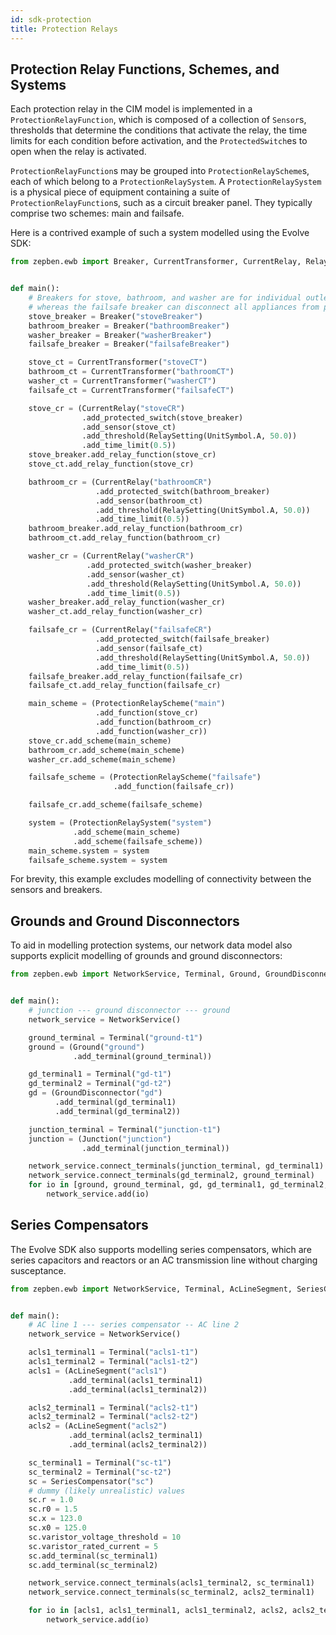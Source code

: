 ```yaml
---
id: sdk-protection
title: Protection Relays
---
```


## Protection Relay Functions, Schemes, and Systems

Each protection relay in the CIM model is implemented in a `ProtectionRelayFunction`, which is composed of a collection of `Sensor`s, thresholds that determine
the conditions that activate the relay, the time limits for each condition before activation, and the `ProtectedSwitch`es to open when the relay is activated.

`ProtectionRelayFunction`s may be grouped into `ProtectionRelayScheme`s, each of which belong to a `ProtectionRelaySystem`. A `ProtectionRelaySystem` is a
physical piece of equipment containing a suite of `ProtectionRelayFunction`s, such as a circuit breaker panel. They typically comprise two schemes: main and
failsafe.

Here is a contrived example of such a system modelled using the Evolve SDK:

```python
from zepben.ewb import Breaker, CurrentTransformer, CurrentRelay, RelaySetting, UnitSymbol, ProtectionRelayScheme, ProtectionRelaySystem


def main():
    # Breakers for stove, bathroom, and washer are for individual outlets,
    # whereas the failsafe breaker can disconnect all appliances from power.
    stove_breaker = Breaker("stoveBreaker")
    bathroom_breaker = Breaker("bathroomBreaker")
    washer_breaker = Breaker("washerBreaker")
    failsafe_breaker = Breaker("failsafeBreaker")

    stove_ct = CurrentTransformer("stoveCT")
    bathroom_ct = CurrentTransformer("bathroomCT")
    washer_ct = CurrentTransformer("washerCT")
    failsafe_ct = CurrentTransformer("failsafeCT")

    stove_cr = (CurrentRelay("stoveCR")
                .add_protected_switch(stove_breaker)
                .add_sensor(stove_ct)
                .add_threshold(RelaySetting(UnitSymbol.A, 50.0))
                .add_time_limit(0.5))
    stove_breaker.add_relay_function(stove_cr)
    stove_ct.add_relay_function(stove_cr)

    bathroom_cr = (CurrentRelay("bathroomCR")
                   .add_protected_switch(bathroom_breaker)
                   .add_sensor(bathroom_ct)
                   .add_threshold(RelaySetting(UnitSymbol.A, 50.0))
                   .add_time_limit(0.5))
    bathroom_breaker.add_relay_function(bathroom_cr)
    bathroom_ct.add_relay_function(bathroom_cr)

    washer_cr = (CurrentRelay("washerCR")
                 .add_protected_switch(washer_breaker)
                 .add_sensor(washer_ct)
                 .add_threshold(RelaySetting(UnitSymbol.A, 50.0))
                 .add_time_limit(0.5))
    washer_breaker.add_relay_function(washer_cr)
    washer_ct.add_relay_function(washer_cr)

    failsafe_cr = (CurrentRelay("failsafeCR")
                   .add_protected_switch(failsafe_breaker)
                   .add_sensor(failsafe_ct)
                   .add_threshold(RelaySetting(UnitSymbol.A, 50.0))
                   .add_time_limit(0.5))
    failsafe_breaker.add_relay_function(failsafe_cr)
    failsafe_ct.add_relay_function(failsafe_cr)

    main_scheme = (ProtectionRelayScheme("main")
                   .add_function(stove_cr)
                   .add_function(bathroom_cr)
                   .add_function(washer_cr))
    stove_cr.add_scheme(main_scheme)
    bathroom_cr.add_scheme(main_scheme)
    washer_cr.add_scheme(main_scheme)

    failsafe_scheme = (ProtectionRelayScheme("failsafe")
                       .add_function(failsafe_cr))

    failsafe_cr.add_scheme(failsafe_scheme)

    system = (ProtectionRelaySystem("system")
              .add_scheme(main_scheme)
              .add_scheme(failsafe_scheme))
    main_scheme.system = system
    failsafe_scheme.system = system
```

For brevity, this example excludes modelling of connectivity between the sensors and breakers.

## Grounds and Ground Disconnectors

To aid in modelling protection systems, our network data model also supports explicit modelling of grounds and ground disconnectors:

```python
from zepben.ewb import NetworkService, Terminal, Ground, GroundDisconnector, Junction


def main():
    # junction --- ground disconnector --- ground
    network_service = NetworkService()

    ground_terminal = Terminal("ground-t1")
    ground = (Ground("ground")
              .add_terminal(ground_terminal))

    gd_terminal1 = Terminal("gd-t1")
    gd_terminal2 = Terminal("gd-t2")
    gd = (GroundDisconnector("gd")
          .add_terminal(gd_terminal1)
          .add_terminal(gd_terminal2))

    junction_terminal = Terminal("junction-t1")
    junction = (Junction("junction")
                .add_terminal(junction_terminal))

    network_service.connect_terminals(junction_terminal, gd_terminal1)
    network_service.connect_terminals(gd_terminal2, ground_terminal)
    for io in [ground, ground_terminal, gd, gd_terminal1, gd_terminal2, junction, junction_terminal]:
        network_service.add(io)
```

## Series Compensators
The Evolve SDK also supports modelling series compensators, which are series capacitors and reactors or an AC transmission line without charging susceptance.

```python
from zepben.ewb import NetworkService, Terminal, AcLineSegment, SeriesCompensator


def main():
    # AC line 1 --- series compensator -- AC line 2
    network_service = NetworkService()

    acls1_terminal1 = Terminal("acls1-t1")
    acls1_terminal2 = Terminal("acls1-t2")
    acls1 = (AcLineSegment("acls1")
             .add_terminal(acls1_terminal1)
             .add_terminal(acls1_terminal2))

    acls2_terminal1 = Terminal("acls2-t1")
    acls2_terminal2 = Terminal("acls2-t2")
    acls2 = (AcLineSegment("acls2")
             .add_terminal(acls2_terminal1)
             .add_terminal(acls2_terminal2))

    sc_terminal1 = Terminal("sc-t1")
    sc_terminal2 = Terminal("sc-t2")
    sc = SeriesCompensator("sc")
    # dummy (likely unrealistic) values
    sc.r = 1.0
    sc.r0 = 1.5
    sc.x = 123.0
    sc.x0 = 125.0
    sc.varistor_voltage_threshold = 10
    sc.varistor_rated_current = 5
    sc.add_terminal(sc_terminal1)
    sc.add_terminal(sc_terminal2)

    network_service.connect_terminals(acls1_terminal2, sc_terminal1)
    network_service.connect_terminals(sc_terminal2, acls2_terminal1)

    for io in [acls1, acls1_terminal1, acls1_terminal2, acls2, acls2_terminal1, acls2_terminal2, sc, sc_terminal1, sc_terminal2]:
        network_service.add(io)
```
